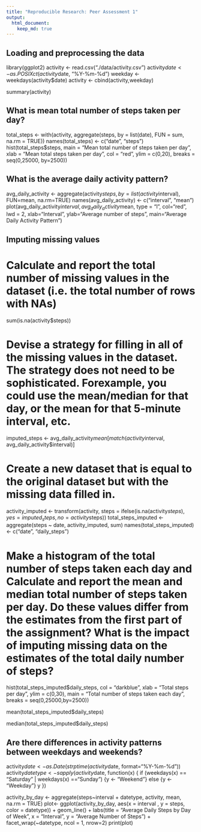 ```yaml
---
title: "Reproducible Research: Peer Assessment 1"
output: 
  html_document:
    keep_md: true
---
```



## Loading and preprocessing the data
library(ggplot2)
activity <- read.csv("./data/activity.csv")
activity$date <- as.POSIXct(activity$date, "%Y-%m-%d")
weekday <- weekdays(activity$date)
activity <- cbind(activity,weekday)

summary(activity)


## What is mean total number of steps taken per day?
total_steps <- with(activity, aggregate(steps, by = list(date), FUN = sum, na.rm = TRUE))
names(total_steps) <- c("date", "steps")
hist(total_steps$steps, main = "Mean total number of steps taken per day", xlab = "Mean total steps taken per day", col = "red", ylim = c(0,20), breaks = seq(0,25000, by=2500))


## What is the average daily activity pattern?
avg_daily_activity <- aggregate(activity$steps, by=list(activity$interval), FUN=mean, na.rm=TRUE)
names(avg_daily_activity) <- c("interval", "mean")
plot(avg_daily_activity$interval, avg_daily_activity$mean, type = "l", col="red", lwd = 2, xlab="Interval", ylab="Average number of steps", main="Average Daily Activity Pattern")


## Imputing missing values

# Calculate and report the total number of missing values in the dataset (i.e. the total number of rows with NAs)

sum(is.na(activity$steps))

# Devise a strategy for filling in all of the missing values in the dataset. The strategy does not need to be sophisticated. Forexample, you could use the mean/median for that day, or the mean for that 5-minute interval, etc.

imputed_steps <- avg_daily_activity$mean[match(activity$interval, avg_daily_activity$interval)]



# Create a new dataset that is equal to the original dataset but with the missing data filled in.
activity_imputed <- transform(activity, steps = ifelse(is.na(activity$steps), yes = imputed_steps, no = activity$steps))
total_steps_imputed <- aggregate(steps ~ date, activity_imputed, sum)
names(total_steps_imputed) <- c("date", "daily_steps")

# Make a histogram of the total number of steps taken each day and Calculate and report the mean and median total number of steps taken per day. Do these values differ from the estimates from the first part of the assignment? What is the impact of imputing missing data on the estimates of the total daily number of steps?

hist(total_steps_imputed$daily_steps, col = "darkblue", xlab = "Total steps per day", ylim = c(0,30), main = "Total number of steps taken each day", breaks = seq(0,25000,by=2500))

mean(total_steps_imputed$daily_steps)

median(total_steps_imputed$daily_steps)




## Are there differences in activity patterns between weekdays and weekends?
activity$date <- as.Date(strptime(activity$date, format="%Y-%m-%d"))
activity$datetype <- sapply(activity$date, function(x) {
        if (weekdays(x) == "Saturday" | weekdays(x) =="Sunday") 
                {y <- "Weekend"} else 
                {y <- "Weekday"}
                y
        })
        
        
activity_by_day <- aggregate(steps~interval + datetype, activity, mean, na.rm = TRUE)
plot<- ggplot(activity_by_day, aes(x = interval , y = steps, color = datetype)) +
       geom_line() +
       labs(title = "Average Daily Steps by Day of Week", x = "Interval", y = "Average Number of Steps") +
       facet_wrap(~datetype, ncol = 1, nrow=2)
print(plot)


